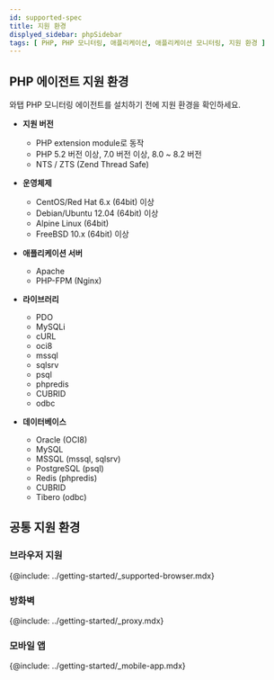 ```yaml
---
id: supported-spec
title: 지원 환경
displyed_sidebar: phpSidebar
tags: [ PHP, PHP 모니터링, 애플리케이션, 애플리케이션 모니터링, 지원 환경 ]
---
```


## PHP 에이전트 지원 환경

와탭 PHP 모니터링 에이전트를 설치하기 전에 지원 환경을 확인하세요.

* **지원 버전**

  * PHP extension module로 동작
  * PHP 5.2 버전 이상, 7.0 버전 이상, 8.0 \~ 8.2 버전
  * NTS / ZTS (Zend Thread Safe)


* **운영체제**

  * CentOS/Red Hat 6.x (64bit) 이상
  * Debian/Ubuntu 12.04 (64bit) 이상
  * Alpine Linux (64bit)
  * FreeBSD 10.x (64bit) 이상

* **애플리케이션 서버**

  * Apache
  * PHP-FPM (Nginx)

* **라이브러리**

    * PDO
    * MySQLi
    * cURL
    * oci8
    * mssql
    * sqlsrv
    * psql
    * phpredis
    * CUBRID
    * odbc

* **데이터베이스**

    * Oracle (OCI8)
    * MySQL
    * MSSQL (mssql, sqlsrv)
    * PostgreSQL (psql)
    * Redis (phpredis)
    * CUBRID
    * Tibero (odbc)

## 공통 지원 환경

### 브라우저 지원

{@include: ../getting-started/_supported-browser.mdx}  

### 방화벽

{@include: ../getting-started/_proxy.mdx} 

### 모바일 앱

{@include: ../getting-started/_mobile-app.mdx}  